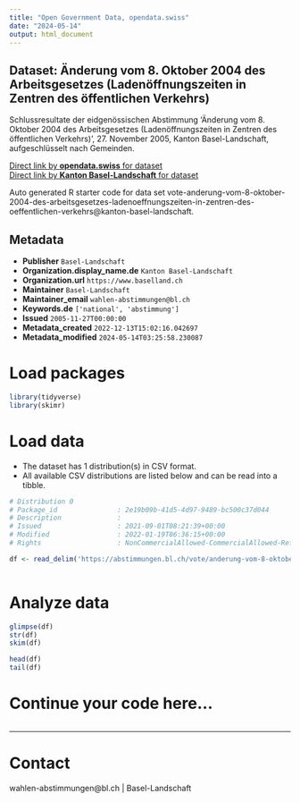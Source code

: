 ```yaml
---
title: "Open Government Data, opendata.swiss"
date: "2024-05-14"
output: html_document
---
```


## Dataset: Änderung vom 8. Oktober 2004 des Arbeitsgesetzes (Ladenöffnungszeiten in Zentren des öffentlichen Verkehrs)

Schlussresultate der eidgenössischen Abstimmung 'Änderung vom 8. Oktober 2004 des Arbeitsgesetzes (Ladenöffnungszeiten in Zentren des öffentlichen Verkehrs)', 27. November 2005, Kanton Basel-Landschaft, aufgeschlüsselt nach Gemeinden.

[Direct link by **opendata.swiss** for dataset](https://opendata.swiss/de/dataset/anderung-vom-8-oktober-2004-des-arbeitsgesetzes-ladenoffnungszeiten-in-zentren-des-offentlichen)<br>
[Direct link by **Kanton Basel-Landschaft** for dataset](https://abstimmungen.bl.ch/vote/anderung-vom-8-oktober-2004-des-arbeitsgesetzes-ladenoeffnungszeiten-in-zentren-des-oeffentlichen-verkehrs/data)

Auto generated R starter code for data set vote-anderung-vom-8-oktober-2004-des-arbeitsgesetzes-ladenoeffnungszeiten-in-zentren-des-oeffentlichen-verkehrs@kanton-basel-landschaft.

## Metadata

- **Publisher** `Basel-Landschaft`
- **Organization.display_name.de** `Kanton Basel-Landschaft`
- **Organization.url** `https://www.baselland.ch`
- **Maintainer** `Basel-Landschaft`
- **Maintainer_email** `wahlen-abstimmungen@bl.ch`
- **Keywords.de** `['national', 'abstimmung']`
- **Issued** `2005-11-27T00:00:00`
- **Metadata_created** `2022-12-13T15:02:16.042697`
- **Metadata_modified** `2024-05-14T03:25:58.230087`


# Load packages

```r

library(tidyverse)
library(skimr)

```

# Load data

-   The dataset has 1 distribution(s) in CSV format.
-   All available CSV distributions are listed below and can be read into a tibble.

```r

# Distribution 0
# Package_id               : 2e19b09b-41d5-4d97-9489-bc500c37d044
# Description              : 
# Issued                   : 2021-09-01T08:21:39+00:00
# Modified                 : 2022-01-19T06:36:15+00:00
# Rights                   : NonCommercialAllowed-CommercialAllowed-ReferenceRequired

df <- read_delim('https://abstimmungen.bl.ch/vote/anderung-vom-8-oktober-2004-des-arbeitsgesetzes-ladenoeffnungszeiten-in-zentren-des-oeffentlichen-verkehrs/data-csv')



```

# Analyze data

```r

glimpse(df)
str(df)
skim(df)

head(df)
tail(df)

```

# Continue your code here...

```r

```

------------------------------------------------------------------------

# Contact

wahlen-abstimmungen@bl.ch | Basel-Landschaft
